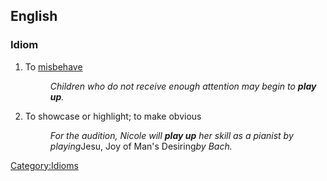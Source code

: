 ==English==

===Idiom===
{{play up}}

# {{context|UK}} To [[misbehave]]
#: ''Children who do not receive enough attention may begin to '''play up'''.'' 
# To showcase or highlight; to make obvious
#:''For the audition, Nicole will '''play up''' her skill as a pianist by playing ''Jesu, Joy of Man's Desiring'' by Bach.''

[[Category:Idioms]]